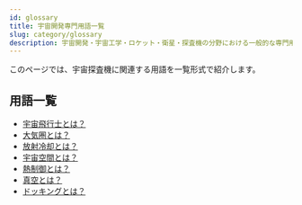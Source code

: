 ```yaml
---
id: glossary
title: 宇宙開発専門用語一覧
slug: category/glossary
description: 宇宙開発・宇宙工学・ロケット・衛星・探査機の分野における一般的な専門用語の一覧です．意味・定義・概要・説明ページへと移ることができます．
---
```



<Head>
  <script type="application/ld+json">
    {`{
      "@context": "https://schema.org",
      "@type": "DefinedTerm",
      "name": "宇宙開発専門用語一覧",
      "inDefinedTermSet": "https://www.space-portal.org",
      "termCode": "category/glossary",
      "description": "宇宙開発・宇宙工学・ロケット・衛星・探査機の分野における一般的な専門用語の一覧です．意味・定義・概要・説明ページへと移ることができます．",
      "url": "https://www.space-portal.org/docs/category/glossary"
    }`}
  </script>
</Head>

このページでは、宇宙探査機に関連する用語を一覧形式で紹介します。

## 用語一覧

- [宇宙飛行士とは？](docs/glossary/astronaut)
- [大気圏とは？](docs/glossary/atmosphere)
- [放射冷却とは？](docs/glossary/radiative-cooling)
- [宇宙空間とは？](docs/glossary/space)
- [熱制御とは？](docs/glossary/thermal-control)
- [真空とは？](docs/glossary/vacuum)
- [ドッキングとは？](docs/glossary/docking)